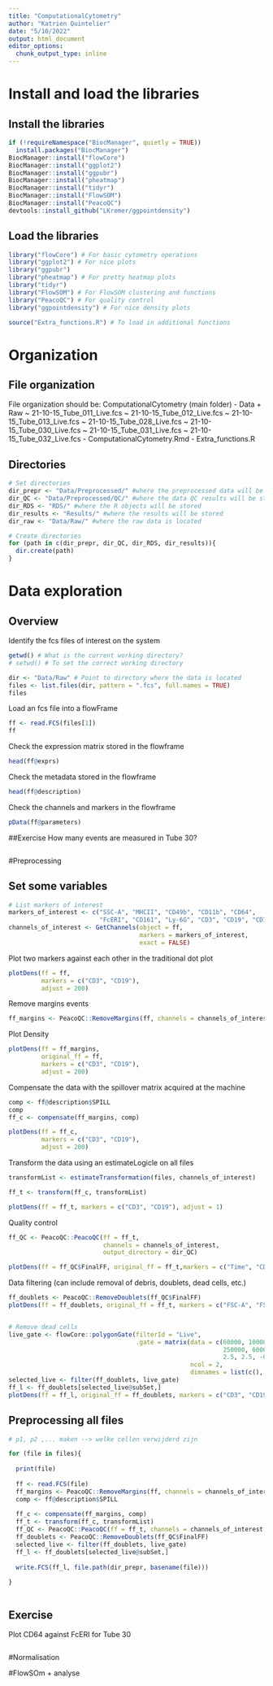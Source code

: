 ```yaml
---
title: "ComputationalCytometry"
author: "Katrien Quintelier"
date: "5/10/2022"
output: html_document
editor_options: 
  chunk_output_type: inline
---
```


# Install and load the libraries
## Install the libraries
```r
if (!requireNamespace("BiocManager", quietly = TRUE))
  install.packages("BiocManager")
BiocManager::install("flowCore")
BiocManager::install("ggplot2")
BiocManager::install("ggpubr")
BiocManager::install("pheatmap")
BiocManager::install("tidyr")
BiocManager::install("FlowSOM")
BiocManager::install("PeacoQC")
devtools::install_github("LKremer/ggpointdensity")
```

## Load the libraries
```r
library("flowCore") # For basic cytometry operations
library("ggplot2") # For nice plots
library("ggpubr")
library("pheatmap") # For pretty heatmap plots
library("tidyr")
library("FlowSOM") # For FlowSOM clustering and functions
library("PeacoQC") # For quality control
library("ggpointdensity") # For nice density plots

source("Extra_functions.R") # To load in additional functions
```


# Organization
## File organization
File organization should be:
ComputationalCytometry (main folder)
- Data
+ Raw
~ 21-10-15_Tube_011_Live.fcs
~ 21-10-15_Tube_012_Live.fcs
~ 21-10-15_Tube_013_Live.fcs
~ 21-10-15_Tube_028_Live.fcs
~ 21-10-15_Tube_030_Live.fcs
~ 21-10-15_Tube_031_Live.fcs
~ 21-10-15_Tube_032_Live.fcs
- ComputationalCytometry.Rmd
- Extra_functions.R

## Directories
```r
# Set directories
dir_prepr <- "Data/Preprocessed/" #where the preprocessed data will be stored
dir_QC <- "Data/Preprocessed/QC/" #where the data QC results will be stored
dir_RDS <- "RDS/" #where the R objects will be stored
dir_results <- "Results/" #where the results will be stored
dir_raw <- "Data/Raw/" #where the raw data is located

# Create directories
for (path in c(dir_prepr, dir_QC, dir_RDS, dir_results)){
  dir.create(path)
}
```

# Data exploration
## Overview
Identify the fcs files of interest on the system
```r
getwd() # What is the current working directory?
# setwd() # To set the correct working directory

dir <- "Data/Raw" # Point to directory where the data is located
files <- list.files(dir, pattern = ".fcs", full.names = TRUE)
files
```

Load an fcs file into a flowFrame
```r
ff <- read.FCS(files[1])
ff
```

Check the expression matrix stored in the flowframe
```r
head(ff@exprs)
```

Check the metadata stored in the flowframe
```r
head(ff@description)
```

Check the channels and markers in the flowframe
```r
pData(ff@parameters)
```

##Exercise
How many events are measured in Tube 30?
```r
```

#Preprocessing

## Set some variables
```r
# List markers of interest
markers_of_interest <- c("SSC-A", "MHCII", "CD49b", "CD11b", "CD64",
                         "FcERI", "CD161", "Ly-6G", "CD3", "CD19", "CD11c")
channels_of_interest <- GetChannels(object = ff,
                                    markers = markers_of_interest, 
                                    exact = FALSE)

```


Plot two markers against each other in the traditional dot plot
```r
plotDens(ff = ff, 
         markers = c("CD3", "CD19"),
         adjust = 200)
```

Remove margins events
```r
ff_margins <- PeacoQC::RemoveMargins(ff, channels = channels_of_interest)
```

Plot Density
```r
plotDens(ff = ff_margins, 
         original_ff = ff,
         markers = c("CD3", "CD19"),
         adjust = 200)
```


Compensate the data with the spillover matrix acquired at the machine
```r
comp <- ff@description$SPILL
comp
ff_c <- compensate(ff_margins, comp)
```


```r
plotDens(ff = ff_c, 
         markers = c("CD3", "CD19"),
         adjust = 200)
```


Transform the data using an estimateLogicle on all files
```r

transformList <- estimateTransformation(files, channels_of_interest)

ff_t <- transform(ff_c, transformList)

plotDens(ff = ff_t, markers = c("CD3", "CD19"), adjust = 1)
```

Quality control

```r
ff_QC <- PeacoQC::PeacoQC(ff = ff_t, 
                          channels = channels_of_interest,
                          output_directory = dir_QC)

plotDens(ff = ff_QC$FinalFF, original_ff = ff_t,markers = c("Time", "CD19"), adjust = 1)
```

Data filtering (can include removal of debris, doublets, dead cells, etc.)
```r

ff_doublets <- PeacoQC::RemoveDoublets(ff_QC$FinalFF)
plotDens(ff = ff_doublets, original_ff = ff_t, markers = c("FSC-A", "FSC-H"), adjust = 1)


# Remove dead cells
live_gate <- flowCore::polygonGate(filterId = "Live", 
                                   .gate = matrix(data = c(60000, 100000, 150000, 250000, 
                                                           250000, 60000, 60000, 1.6, 1.9, 
                                                           2.5, 2.5, -0.3, -0.3, 1.6), 
                                                  ncol = 2, 
                                                  dimnames = list(c(), c("FSC-A", "APC-Cy7-A"))))
selected_live <- filter(ff_doublets, live_gate) 
ff_l <- ff_doublets[selected_live@subSet,]
plotDens(ff = ff_l, original_ff = ff_doublets, markers = c("CD3", "CD19"), adjust = 1)

```

## Preprocessing all files
```r

# p1, p2 ,... maken --> welke cellen verwijderd zijn

for (file in files){
  
  print(file)
  
  ff <- read.FCS(file)
  ff_margins <- PeacoQC::RemoveMargins(ff, channels = channels_of_interest)
  comp <- ff@description$SPILL
  
  ff_c <- compensate(ff_margins, comp)
  ff_t <- transform(ff_c, transformList)
  ff_QC <- PeacoQC::PeacoQC(ff = ff_t, channels = channels_of_interest, output_directory = dir_QC)
  ff_doublets <- PeacoQC::RemoveDoublets(ff_QC$FinalFF)
  selected_live <- filter(ff_doublets, live_gate) 
  ff_l <- ff_doublets[selected_live@subSet,]
  
  write.FCS(ff_l, file.path(dir_prepr, basename(file)))
  
}



```


## Exercise

Plot CD64 against FcERI for Tube 30
```r
```


#Normalisation

#FlowSOm + analyse




